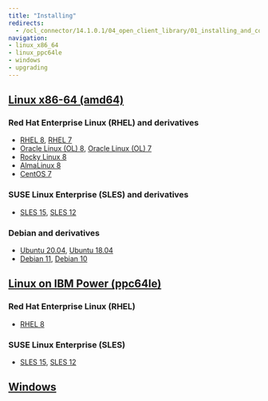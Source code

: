 ```yaml
---
title: "Installing"
redirects:
  - /ocl_connector/14.1.0.1/04_open_client_library/01_installing_and_configuring_the_ocl_connector
navigation:
- linux_x86_64
- linux_ppc64le
- windows
- upgrading
---
```


## [Linux x86-64 (amd64)](linux_x86_64)
### Red Hat Enterprise Linux (RHEL) and derivatives
- [RHEL 8](linux_x86_64/ocl_rhel_8), [RHEL 7](linux_x86_64/ocl_rhel_7)
- [Oracle Linux (OL) 8](linux_x86_64/ocl_rhel_8), [Oracle Linux (OL) 7](linux_x86_64/ocl_rhel_7)
- [Rocky Linux 8](linux_x86_64/ocl_other_linux_8)
- [AlmaLinux 8](linux_x86_64/ocl_other_linux_8)
- [CentOS 7](linux_x86_64/ocl_centos_7)
### SUSE Linux Enterprise (SLES) and derivatives
- [SLES 15](linux_x86_64/ocl_sles_15), [SLES 12](linux_x86_64/ocl_sles_12)
### Debian and derivatives
- [Ubuntu 20.04](linux_x86_64/ocl_ubuntu_20), [Ubuntu 18.04](linux_x86_64/ocl_ubuntu_18)
- [Debian 11](linux_x86_64/ocl_debian_11), [Debian 10](linux_x86_64/ocl_debian_10)
## [Linux on IBM Power (ppc64le)](linux_ppc64le)
### Red Hat Enterprise Linux (RHEL)
- [RHEL 8](linux_ppc64le/ocl_rhel_8)
### SUSE Linux Enterprise (SLES)
- [SLES 15](linux_ppc64le/ocl_sles_15), [SLES 12](linux_ppc64le/ocl_sles_12)
## [Windows](windows)